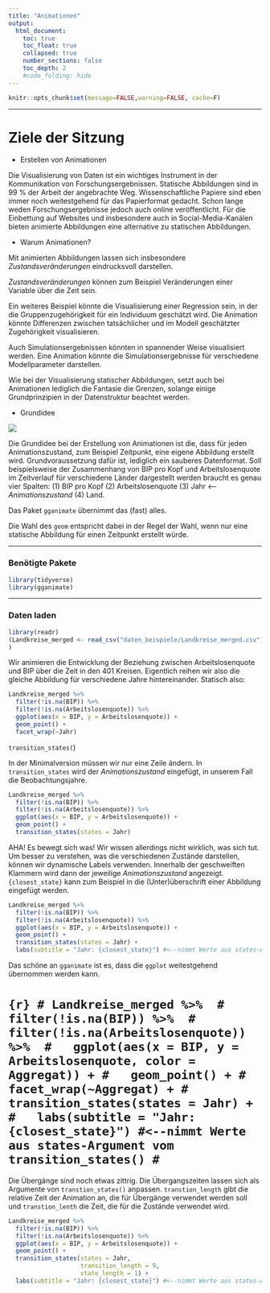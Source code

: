```yaml
---
title: "Animationen"
output:
  html_document:
    toc: true
    toc_float: true
    collapsed: true
    number_sections: false
    toc_depth: 2
    #code_folding: hide
---
```



```r
knitr::opts_chunk$set(message=FALSE,warning=FALSE, cache=F)
```

----

# Ziele der Sitzung

* Erstellen von Animationen

Die Visualisierung von Daten ist ein wichtiges Instrument in der Kommunikation von Forschungsergebnissen. Statische Abbildungen sind in 99 % der Arbeit der angebrachte Weg. Wissenschaftliche Papiere sind eben immer noch weitestgehend für das Papierformat gedacht. Schon lange weden Forschungsergebnisse jedoch auch online veröffentlicht. Für die Einbettung auf Websites und insbesondere auch in Social-Media-Kanälen bieten animierte Abbildungen eine alternative zu statischen Abbildungen.

* Warum Animationen?

Mit animierten Abbildungen lassen sich insbesondere *Zustandsveränderungen* eindrucksvoll darstellen.

*Zustandsveränderungen* können zum Beispiel Veränderungen einer Variable über die Zeit sein. 

Ein weiteres Beispiel könnte die Visualisierung einer Regression sein, in der die Gruppenzugehörigkeit für ein Individuum geschätzt wird. Die Animation könnte Differenzen zwischen tatsächlicher und im Modell geschätzter Zugehörigkeit visualisieren. 

Auch Simulationsergebnissen könnten in spannender Weise visualisiert werden. Eine Animation könnte die Simulationsergebnisse für verschiedene Modellparameter darstellen. 

Wie bei der Visualisierung statischer Abbildungen, setzt auch bei Animationen lediglich die Fantasie die Grenzen, solange einige Grundprinzipien in der Datenstruktur beachtet werden.

* Grundidee

![](images/Erstellung_Animationen.png)

Die Grundidee bei der Erstellung von Animationen ist die, dass für jeden Animationszustand, zum Beispiel Zeitpunkt, eine eigene Abbildung erstellt wird. Grundvoraussetzung dafür ist, lediglich ein sauberes Datenformat. Soll beispielsweise der Zusammenhang von BIP pro Kopf und Arbeitslosenquote im Zeitverlauf für verschiedene Länder dargestellt werden braucht es genau vier Spalten: (1) BIP pro Kopf (2) Arbeitslosenquote (3) Jahr <-- *Animationszustand* (4) Land.

Das Paket <code>gganimate</code> übernimmt das (fast) alles.

Die Wahl des <code>geom</code> entspricht dabei in der Regel der Wahl, wenn nur eine statische Abbildung für einen Zeitpunkt erstellt würde.

----


### Benötigte Pakete

```r
library(tidyverse)
library(gganimate)
```

----

### Daten laden

```r
library(readr)
(Landkreise_merged <- read_csv("daten_beispiele/Landkreise_merged.csv")
)
```

Wir animieren die Entwicklung der Beziehung zwischen Arbeitslosenquote und BIP über die Zeit in den 401 Kreisen. Eigentlich reihen wir also die gleiche Abbildung für verschiedene Jahre hintereinander. Statisch also:

```r
Landkreise_merged %>% 
  filter(!is.na(BIP)) %>% 
  filter(!is.na(Arbeitslosenquote)) %>% 
  ggplot(aes(x = BIP, y = Arbeitslosenquote)) +
  geom_point() +
  facet_wrap(~Jahr)
```

<code>transition_states(</code>)

In der Minimalversion müssen wir nur eine Zeile ändern. In <code>transition_states</code> wird der *Animationszustand* eingefügt, in unserem Fall die Beobachtungsjahre.

```r
Landkreise_merged %>% 
  filter(!is.na(BIP)) %>% 
  filter(!is.na(Arbeitslosenquote)) %>% 
  ggplot(aes(x = BIP, y = Arbeitslosenquote)) +
  geom_point() +
  transition_states(states = Jahr) 
```

AHA! Es bewegt sich was! Wir wissen allerdings nicht wirklich, was sich tut. Um besser zu verstehen, was die verschiedenen Zustände darstellen, können wir dynamische Labels verwenden. Innerhalb der geschweiften Klammern wird dann der jeweilige *Animationszustand* angezeigt. <code>{closest_state}</code> kann zum Beispiel in die (Unter)überschrift einer Abbildung eingefügt werden.

```r
Landkreise_merged %>% 
  filter(!is.na(BIP)) %>% 
  filter(!is.na(Arbeitslosenquote)) %>% 
  ggplot(aes(x = BIP, y = Arbeitslosenquote)) +
  geom_point() +
  transition_states(states = Jahr) +
  labs(subtitle = "Jahr: {closest_state}") #<--nimmt Werte aus states-Argument vom transition_states()
```

Das schöne an <code>gganimate</code> ist es, dass die <code>ggplot</code> weitestgehend übernommen werden kann.

# ```{r}
# Landkreise_merged %>% 
#   filter(!is.na(BIP)) %>% 
#   filter(!is.na(Arbeitslosenquote)) %>% 
#   ggplot(aes(x = BIP, y = Arbeitslosenquote, color = Aggregat)) +
#   geom_point() +
#   facet_wrap(~Aggregat) +
#   transition_states(states = Jahr) +
#   labs(subtitle = "Jahr: {closest_state}") #<--nimmt Werte aus states-Argument vom transition_states()
# ```

Die Übergänge sind noch etwas zittrig. Die Übergangszeiten lassen sich als Argumente von <code>transtion_states()</code> anpassen. <code>transtion_length</code> gibt die relative Zeit der Animation an, die für Übergänge verwendet werden soll und <code>transtion_lenth</code> die Zeit, die für die Zustände verwendet wird.

```r
Landkreise_merged %>% 
  filter(!is.na(BIP)) %>% 
  filter(!is.na(Arbeitslosenquote)) %>% 
  ggplot(aes(x = BIP, y = Arbeitslosenquote)) +
  geom_point() +
  transition_states(states = Jahr,
                    transition_length = 9, 
                    state_length = 1) +
  labs(subtitle = "Jahr: {closest_state}") #<--nimmt Werte aus states-Argument vom transition_states()
```


